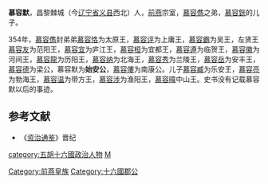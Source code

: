 '''慕容默'''，昌黎棘城（今[[辽宁省|辽宁省]][[义县|义县]]西北）人，[[前燕|前燕]]宗室，[[慕容儁|慕容儁]]之弟，[[慕容皝|慕容皝]]的儿子。

354年，[[慕容儁|慕容儁]]封弟弟[[慕容恪|慕容恪]]为太原王，[[慕容评|慕容评]]为上庸王，[[慕容霸|慕容霸]]为吴王，左贤王[[慕容友|慕容友]]为范阳王，[[慕容宜|慕容宜]]为庐江王，[[慕容桓|慕容桓]]为宜都王，[[慕容遵|慕容遵]]为临贺王，[[慕容徽|慕容徽]]为河间王，[[慕容龍|慕容龍]]为历阳王，[[慕容纳|慕容纳]]为北海王，[[慕容秀|慕容秀]]为兰陵王，[[慕容岳|慕容岳]]为安丰王，[[慕容德|慕容德]]为梁公，慕容默为'''始安公'''，[[慕容僂|慕容僂]]为南康公。儿子[[慕容臧|慕容臧]]为乐安王，[[慕容亮|慕容亮]]为勃海王，[[慕容温|慕容温]]为带方王，[[慕容涉|慕容涉]]为渔阳王，[[慕容暐|慕容暐]]中山王。史书没有记载慕容默以后的事迹。

==参考文献==
*《[[资治通鉴|资治通鉴]]》晋纪

{{DEFAULTSORT:Murong慕容}}
[[Category:前燕皇族|Category:前燕皇族]]
[[category:五胡十六國政治人物|category:五胡十六國政治人物]]
[[category:慕容姓|M]]
[[Category:十六國郡公|Category:十六國郡公]]